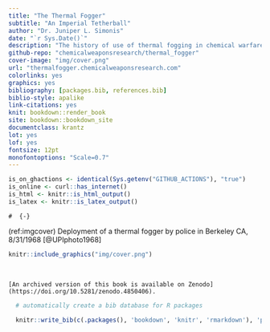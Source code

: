 ```yaml
--- 
title: "The Thermal Fogger"
subtitle: "An Imperial Tetherball"
author: "Dr. Juniper L. Simonis"
date: "`r Sys.Date()`"
description: "The history of use of thermal fogging in chemical warfare."
github-repo: "chemicalweaponsresearch/thermal_fogger"
cover-image: "img/cover.png"
url: "thermalfogger.chemicalweaponsresearch.com"
colorlinks: yes
graphics: yes
bibliography: [packages.bib, references.bib]
biblio-style: apalike
link-citations: yes
knit: bookdown::render_book
site: bookdown::bookdown_site
documentclass: krantz
lot: yes
lof: yes
fontsize: 12pt
monofontoptions: "Scale=0.7"
---
```


```r
is_on_ghactions <- identical(Sys.getenv("GITHUB_ACTIONS"), "true")
is_online <- curl::has_internet()
is_html <- knitr::is_html_output()
is_latex <- knitr::is_latex_output()
```

```asis
#  {-}

```

(ref:imgcover) Deployment of a thermal fogger by police in Berkeley CA, 8/31/1968 [@UPIphoto1968]

```r
    
knitr::include_graphics("img/cover.png")
```  

<br> 

```asis

[An archived version of this book is available on Zenodo](https://doi.org/10.5281/zenodo.4850406).

```


```r

  # automatically create a bib database for R packages

  knitr::write_bib(c(.packages(), 'bookdown', 'knitr', 'rmarkdown'), 'packages.bib')

```